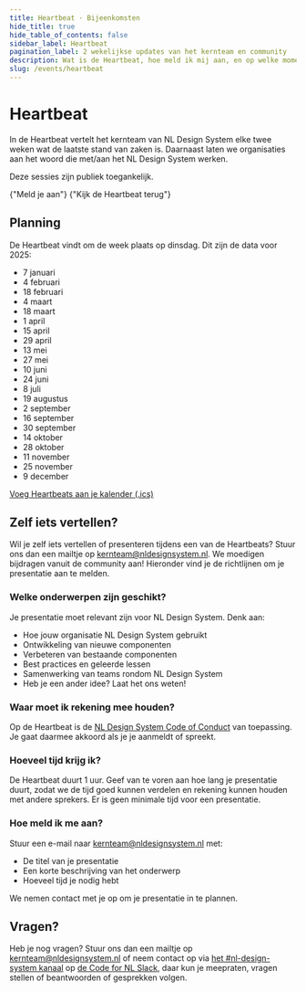 ```yaml
---
title: Heartbeat · Bijeenkomsten
hide_title: true
hide_table_of_contents: false
sidebar_label: Heartbeat
pagination_label: 2 wekelijkse updates van het kernteam en community
description: Wat is de Heartbeat, hoe meld ik mij aan, en op welke momenten is het?
slug: /events/heartbeat
---
```



# Heartbeat

In de Heartbeat vertelt het kernteam van NL Design System elke twee weken wat de laatste stand van zaken is. Daarnaast laten we organisaties aan het woord die met/aan het NL Design System werken.

Deze sessies zijn publiek toegankelijk.

<ActionGroup>
  <ButtonLink href="/events/heartbeat/aanmelden" appearance="primary-action">
    {"Meld je aan"}
    <IconChevronRight />
  </ButtonLink>
  <ButtonLink href="/events/heartbeat/videos" appearance="secondary-action">
    {"Kijk de Heartbeat terug"}
    <IconChevronRight />
  </ButtonLink>
</ActionGroup>

## Planning

De Heartbeat vindt om de week plaats op dinsdag. Dit zijn de data voor 2025:

- 7 januari
- 4 februari
- 18 februari
- 4 maart
- 18 maart
- 1 april
- 15 april
- 29 april
- 13 mei
- 27 mei
- 10 juni
- 24 juni
- 8 juli
- 19 augustus
- 2 september
- 16 september
- 30 september
- 14 oktober
- 28 oktober
- 11 november
- 25 november
- 9 december

[Voeg Heartbeats aan je kalender (.ics)](/heartbeat/heartbeat.ics)

## Zelf iets vertellen?

Wil je zelf iets vertellen of presenteren tijdens een van de Heartbeats? Stuur ons dan een mailtje op [kernteam@nldesignsystem.nl](mailto:kernteam@nldesignsystem.nl). We moedigen bijdragen vanuit de community aan! Hieronder vind je de richtlijnen om je presentatie aan te melden.

### Welke onderwerpen zijn geschikt?

Je presentatie moet relevant zijn voor NL Design System. Denk aan:

- Hoe jouw organisatie NL Design System gebruikt
- Ontwikkeling van nieuwe componenten
- Verbeteren van bestaande componenten
- Best practices en geleerde lessen
- Samenwerking van teams rondom NL Design System
- Heb je een ander idee? Laat het ons weten!

### Waar moet ik rekening mee houden?

Op de Heartbeat is de [NL Design System Code of Conduct](https://github.com/nl-design-system/.github/blob/main/CODE_OF_CONDUCT.nl.md) van toepassing. Je gaat daarmee akkoord als je je aanmeldt of spreekt.

### Hoeveel tijd krijg ik?

De Heartbeat duurt 1 uur. Geef van te voren aan hoe lang je presentatie duurt, zodat we de tijd goed kunnen verdelen en rekening kunnen houden met andere sprekers. Er is geen minimale tijd voor een presentatie.

### Hoe meld ik me aan?

Stuur een e-mail naar [kernteam@nldesignsystem.nl](mailto:kernteam@nldesignsystem.nl) met:

- De titel van je presentatie
- Een korte beschrijving van het onderwerp
- Hoeveel tijd je nodig hebt

We nemen contact met je op om je presentatie in te plannen.

## Vragen?

Heb je nog vragen? Stuur ons dan een mailtje op [kernteam@nldesignsystem.nl](mailto:kernteam@nldesignsystem.nl) of neem contact op via [het #nl-design-system kanaal](https://app.slack.com/huddle/T68FXPFQV/C7KDQRXMZ) op [de Code for NL Slack](https://praatmee.codefor.nl), daar kun je meepraten, vragen stellen of beantwoorden of gesprekken volgen.
